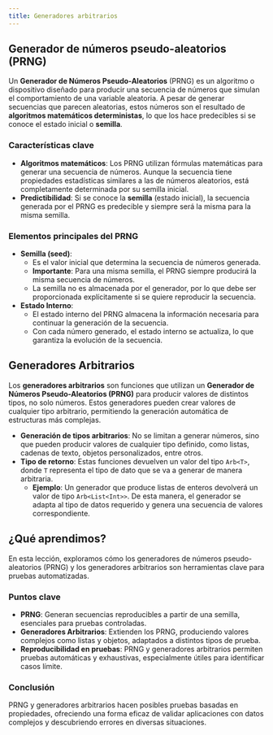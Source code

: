```yaml
---
title: Generadores arbitrarios
---
```


<ReadingTime />
<GitHubRepoLink user="r8vnhill" repo="property-based-testing-kt" addLineBreak={false}/>

## Generador de números pseudo-aleatorios (PRNG)

Un **Generador de Números Pseudo-Aleatorios** (PRNG) es un algoritmo o dispositivo diseñado para producir una secuencia de números que simulan el comportamiento de una variable aleatoria. A pesar de generar secuencias que parecen aleatorias, estos números son el resultado de **algoritmos matemáticos deterministas**, lo que los hace predecibles si se conoce el estado inicial o **semilla**.

### Características clave

- **Algoritmos matemáticos**: Los PRNG utilizan fórmulas matemáticas para generar una secuencia de números. Aunque la secuencia tiene propiedades estadísticas similares a las de números aleatorios, está completamente determinada por su semilla inicial.
- **Predictibilidad**: Si se conoce la **semilla** (estado inicial), la secuencia generada por el PRNG es predecible y siempre será la misma para la misma semilla.

### Elementos principales del PRNG

- **Semilla (seed)**:
    - Es el valor inicial que determina la secuencia de números generada.
    - **Importante**: Para una misma semilla, el PRNG siempre producirá la misma secuencia de números.
    - La semilla no es almacenada por el generador, por lo que debe ser proporcionada explícitamente si se quiere reproducir la secuencia.
- **Estado Interno**:
    - El estado interno del PRNG almacena la información necesaria para continuar la generación de la secuencia.
    - Con cada número generado, el estado interno se actualiza, lo que garantiza la evolución de la secuencia.

## Generadores Arbitrarios

Los **generadores arbitrarios** son funciones que utilizan un **Generador de Números Pseudo-Aleatorios (PRNG)** para producir valores de distintos tipos, no solo números. Estos generadores pueden crear valores de cualquier tipo arbitrario, permitiendo la generación automática de estructuras más complejas.

- **Generación de tipos arbitrarios**: No se limitan a generar números, sino que pueden producir valores de cualquier tipo definido, como listas, cadenas de texto, objetos personalizados, entre otros.
- **Tipo de retorno**: Estas funciones devuelven un valor del tipo `Arb<T>`, donde `T` representa el tipo de dato que se va a generar de manera arbitraria.
  - **Ejemplo**: Un generador que produce listas de enteros devolverá un valor de tipo `Arb<List<Int>>`. De esta manera, el generador se adapta al tipo de datos requerido y genera una secuencia de valores correspondiente.

## ¿Qué aprendimos?

En esta lección, exploramos cómo los generadores de números pseudo-aleatorios (PRNG) y los generadores arbitrarios son herramientas clave para pruebas automatizadas.

### Puntos clave

- **PRNG**: Generan secuencias reproducibles a partir de una semilla, esenciales para pruebas controladas.
- **Generadores Arbitrarios**: Extienden los PRNG, produciendo valores complejos como listas y objetos, adaptados a distintos tipos de prueba.
- **Reproducibilidad en pruebas**: PRNG y generadores arbitrarios permiten pruebas automáticas y exhaustivas, especialmente útiles para identificar casos límite.

### Conclusión

PRNG y generadores arbitrarios hacen posibles pruebas basadas en propiedades, ofreciendo una forma eficaz de validar aplicaciones con datos complejos y descubriendo errores en diversas situaciones.
